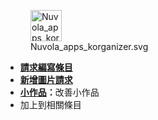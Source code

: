 [[Image:Nuvola_apps_korganizer.svg|50px]]

*'''[[維基百科:條目請求|請求編寫條目]]'''
*'''[[維基百科:圖片請求|新增圖片請求]]'''
*'''[[Wikipedia:小作品|小作品]]：'''改善小作品
* 加上{{tlp|portal|Arab world}}到相關條目
<noinclude>[[Category:阿拉伯世界專題|{{SUBPAGENAME}}]]</noinclude>